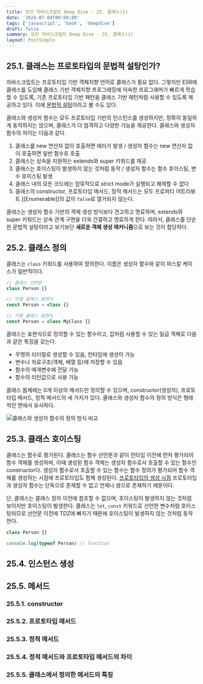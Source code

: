```yaml
---
title: 모던 자바스크립트 Deep Dive - 25. 클래스(1)
date: '2024-07-04T00:00:00'
tags: ['javascript', 'book', 'deepdive']
draft: false
summary: 모던 자바스크립트 Deep Dive - 25. 클래스(1)
layout: PostSimple
---
```


## 25.1. 클래스는 프로토타입의 문법적 설탕인가?

자바스크립트는 프로토타입 기반 객체지향 언어로 클래스가 필요 없다. 그렇지만 ES6에 클래스를 도입해 클래스 기반 객체지향 프로그래밍에 익숙한 프로그래머가 빠르게 학습할 수 있도록, 기존 프로토타입 기반 패턴을 클래스 기반 패턴처럼 사용할 수 있도록 제공하고 있다. 이에 [문법적 설탕](https://en.wikipedia.org/wiki/Syntactic_sugar)이라고 볼 수도 있다.

클래스와 생성자 함수는 모두 프로토타입 기반의 인스턴스를 생성하지만, 정확히 동일하게 동작하지는 않으며, 클래스가 더 엄격하고 다양한 기능을 제공한다. 클래스와 생성자 함수의 차이는 다음과 같다.

1. 클래스를 new 연산자 없이 호출하면 에러가 발생 / 생성자 함수는 new 연산자 없이 호출하면 일반 함수로 호출
2. 클래스는 상속을 지원하는 extends와 super 키워드를 제공
3. 클래스는 호이스팅이 발생하지 않는 것처럼 동작 / 생성자 함수는 함수 호이스팅, 변수 호이스팅 발생
4. 클래스 내의 모든 코드에는 암묵적으로 strict mode가 실행되고 해제할 수 없다
5. 클래스의 constructor, 프로토타입 메서드, 정적 메서드는 모두 프로퍼티 어트리뷰트 [[Enumerable]]의 값이 `false`로 열거되지 않는다.

클래스는 생성자 함수 기반의 객체 생성 방식보다 견고하고 명료하며, extends와 super 키워드는 상속 관계 구현을 더욱 간결하고 명료하게 한다. 따라서, 클래스를 단순한 문법적 설탕이라고 보기보단 **새로운 객체 생성 매커니즘**으로 보는 것이 합당하다.

## 25.2. 클래스 정의

클래스는 `class` 키워드를 사용하여 정의한다. 이름은 생성자 함수와 같이 파스칼 케이스가 일반적이다.

```js
// 클래스 선언문
class Person {}

// 익명 클래스 표현식
const Person = class {}

// 기명 클래스 표현식
const Person = class MyClass {}
```

클래스는 표현식으로 정의할 수 있는 함수이고, 값처럼 사용할 수 있는 일급 객체로 다음과 같은 특징을 갖는다.

- 무명의 리터럴로 생성할 수 있음, 런타임에 생성이 가능
- 변수나 자료구조(객체, 배열 등)에 저장할 수 있음
- 함수의 매개변수에 전달 가능
- 함수의 리턴값으로 사용 가능

클래스 몸체에는 0개 이상의 메서드만 정의할 수 있으며, constructor(생성자), 프로토타입 메서드, 정적 메서드의 세 가지가 있다. 클래스와 생성자 함수의 정의 방식은 형태적인 면에서 유사하다.

![클래스와 생성자 함수의 정의 방식 비교](https://github.com/94sssh/94sssh.code/assets/93918946/31b0420d-c54d-4c8b-8367-94b67d32228d)

## 25.3. 클래스 호이스팅

클래스는 함수로 평가된다. 클래스는 함수 선언문과 같이 런타임 이전에 먼저 평가되어 함수 객체를 생성하며, 이때 생성된 함수 객체는 생성자 함수로서 호출할 수 있는 함수인 constructor다. 생성자 함수로서 호출할 수 있는 함수는 함수 정의가 평가되어 함수 객체를 생성하는 시점에 프로토타입도 함께 생성된다. [프로토타입의 생성 시점](<https://94sssh-code.vercel.app/blog/%EB%94%A5%EB%8B%A4%EC%9D%B4%EB%B8%8C_19_%ED%94%84%EB%A1%9C%ED%86%A0%ED%83%80%EC%9E%85(1)#195-%ED%94%84%EB%A1%9C%ED%86%A0%ED%83%80%EC%9E%85%EC%9D%98-%EC%83%9D%EC%84%B1-%EC%8B%9C%EC%A0%90>) 프로토타입과 생성자 함수는 단독으로 존재할 수 없고 언제나 쌍으로 존재하기 때문이다.

단, 클래스는 클래스 정의 이전에 참조할 수 없으며, 호이스팅이 발생하지 않는 것처럼 보이지만 호이스팅이 발생한다. 클래스는 `let`, `const` 키워드로 선언한 변수처럼 호이스팅되므로 선언문 이전에 TDZ에 빠지기 때문에 호이스팅이 발생하지 않는 것처럼 동작한다.

```js
class Person {}

console.log(typeof Person) // function
```

## 25.4. 인스턴스 생성

## 25.5. 메서드

### 25.5.1. constructor

### 25.5.2. 프로토타입 메서드

### 25.5.3. 정적 메서드

### 25.5.4. 정적 메서드와 프로토타입 메서드의 차이

### 25.5.5. 클래스에서 정의한 메서드의 특징
